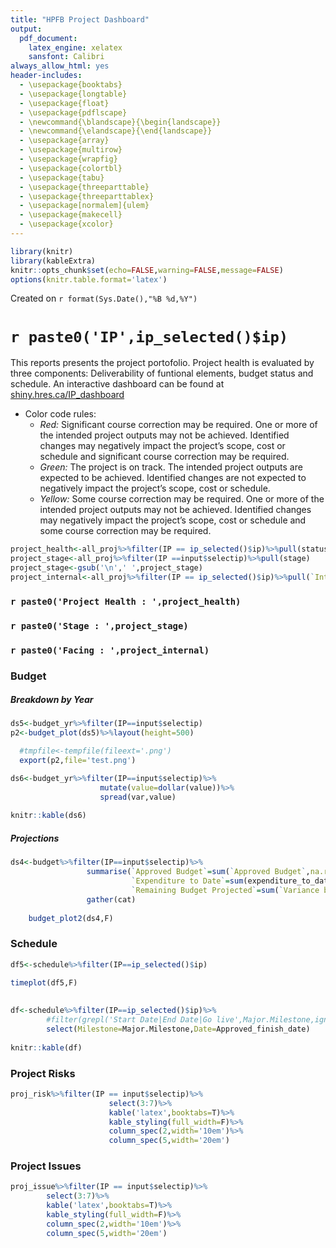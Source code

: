 ```yaml
---
title: "HPFB Project Dashboard"
output: 
  pdf_document:
    latex_engine: xelatex
    sansfont: Calibri
always_allow_html: yes
header-includes:
  - \usepackage{booktabs}
  - \usepackage{longtable}
  - \usepackage{float}
  - \usepackage{pdflscape}
  - \newcommand{\blandscape}{\begin{landscape}}
  - \newcommand{\elandscape}{\end{landscape}}
  - \usepackage{array}
  - \usepackage{multirow}
  - \usepackage{wrapfig}
  - \usepackage{colortbl}
  - \usepackage{tabu}
  - \usepackage{threeparttable}
  - \usepackage{threeparttablex}
  - \usepackage[normalem]{ulem}
  - \usepackage{makecell}
  - \usepackage{xcolor}
---
```


```r
library(knitr)
library(kableExtra)
knitr::opts_chunk$set(echo=FALSE,warning=FALSE,message=FALSE)
options(knitr.table.format='latex')
```

Created on `r format(Sys.Date(),"%B %d,%Y")`

# `r paste0('IP',ip_selected()$ip)`

This reports presents the project portofolio. Project health is evaluated by three components: Deliverability of funtional elements, budget status and schedule. An interactive dashboard can be found at [shiny.hres.ca/IP_dashboard](shiny.hres.ca/IP_dashboard)

* Color code rules:
   + *Red:* Significant course correction may be required. One or more of the intended project outputs may not be achieved. Identified changes may negatively impact the project's scope, cost or schedule and significant course correction may be required. 
   + *Green:* The project is on track. The intended project outputs are expected to be achieved. Identified changes are not expected to negatively impact the project's scope, cost or schedule. 
   + *Yellow:* Some course correction may be required. One or more of the intended project outputs may not be achieved. Identified changes may negatively impact the project's scope, cost or schedule and some course correction may be required.


```r
project_health<-all_proj%>%filter(IP == ip_selected()$ip)%>%pull(status)
project_stage<-all_proj%>%filter(IP ==input$selectip)%>%pull(stage)
project_stage<-gsub('\n',' ',project_stage)
project_internal<-all_proj%>%filter(IP == ip_selected()$ip)%>%pull(`Internal or External`)
```


### `r paste0('Project Health : ',project_health) `
### `r paste0('Stage : ',project_stage)`
### `r paste0('Facing : ',project_internal)`

\newpage
### Budget
##### Breakdown by Year

```r
ds5<-budget_yr%>%filter(IP==input$selectip)
p2<-budget_plot(ds5)%>%layout(height=500)

  #tmpfile<-tempfile(fileext='.png')
  export(p2,file='test.png')
```

```r
ds6<-budget_yr%>%filter(IP==input$selectip)%>%
                    mutate(value=dollar(value))%>%
                    spread(var,value)
    
knitr::kable(ds6)
```

\newpage

##### Projections
```r
ds4<-budget%>%filter(IP==input$selectip)%>%
                 summarise(`Approved Budget`=sum(`Approved Budget`,na.rm=T),
                           `Expenditure to Date`=sum(expenditure_to_date,na.rm=T),
                           `Remaining Budget Projected`=sum(`Variance between remaining approved budget projected spending`,na.rm=T))%>%
                 gather(cat)
    
    budget_plot2(ds4,F)
```

\newpage
\blandscape

### Schedule
```r
df5<-schedule%>%filter(IP==ip_selected()$ip)
    
timeplot(df5,F)
    
```


```r
df<-schedule%>%filter(IP==ip_selected()$ip)%>%
        #filter(grepl('Start Date|End Date|Go live',Major.Milestone,ignore.case=T))%>%
        select(Milestone=Major.Milestone,Date=Approved_finish_date)
    
knitr::kable(df)
```


### Project Risks

```r
proj_risk%>%filter(IP == input$selectip)%>%
                      select(3:7)%>%
                      kable('latex',booktabs=T)%>%
                      kable_styling(full_width=F)%>%
                      column_spec(2,width='10em')%>%
                      column_spec(5,width='20em')
```


### Project Issues
```r
proj_issue%>%filter(IP == input$selectip)%>%
        select(3:7)%>%
        kable('latex',booktabs=T)%>%
        kable_styling(full_width=F)%>%
        column_spec(2,width='10em')%>%
        column_spec(5,width='20em')
      
```

\elandscape
\newpage
